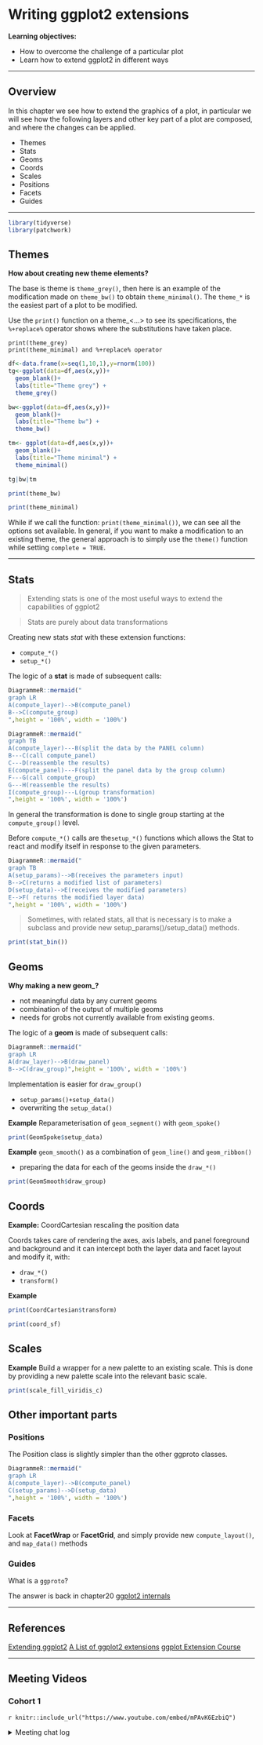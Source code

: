# Writing ggplot2 extensions

**Learning objectives:**

- How to overcome the challenge of a particular plot
- Learn how to extend ggplot2 in different ways

---

## Overview

In this chapter we see how to extend the graphics of a plot, in particular we will see how the following layers and other key part of a plot are composed, and where the changes can be applied.

- Themes
- Stats
- Geoms
- Coords
- Scales
- Positions
- Facets
- Guides

---

```r
library(tidyverse)
library(patchwork)
```


## Themes

**How about creating new theme elements?**

The base is theme is `theme_grey()`, then here is an example of the modification made on `theme_bw()` to obtain `theme_minimal()`.
The `theme_*` is the easiest part of a plot to be modified.

Use the `print()` function on a theme_<...> to see its specifications, the `%+replace%` operator shows where the substitutions have taken place.


    print(theme_grey)
    print(theme_minimal) and %+replace% operator
    
```r
df<-data.frame(x=seq(1,10,1),y=rnorm(100))
tg<-ggplot(data=df,aes(x,y))+
  geom_blank()+
  labs(title="Theme grey") +
  theme_grey()

bw<-ggplot(data=df,aes(x,y))+
  geom_blank()+
  labs(title="Theme bw") +
  theme_bw()

tm<- ggplot(data=df,aes(x,y))+
  geom_blank()+
  labs(title="Theme minimal") +
  theme_minimal()

tg|bw|tm
```

    
```r
print(theme_bw)
```
    
```r
print(theme_minimal)
```
    

While if we call the function: `print(theme_minimal())`, we can see all the options set available.
In general, if you want to make a modification to an existing theme, the general approach is to simply use the `theme()` function while setting `complete = TRUE`.
    
    
---    

## Stats

> Extending stats is one of the most useful ways to extend the capabilities of ggplot2

> Stats are purely about data transformations

Creating new stats *stat* with these extension functions:

- `compute_*()`
- `setup_*()`


The logic of a **stat** is made of subsequent calls:

 
```r
DiagrammeR::mermaid("
graph LR
A(compute_layer)-->B(compute_panel)
B-->C(compute_group)
",height = '100%', width = '100%')
```
 
```r
DiagrammeR::mermaid("
graph TB
A(compute_layer)---B(split the data by the PANEL column)
B---C(call compute_panel)
C---D(reassemble the results)
E(compute_panel)---F(split the panel data by the group column)
F---G(call compute_group)
G---H(reassemble the results)
I(compute_group)---L(group transformation)
",height = '100%', width = '100%')
```


In general the transformation is done to single group starting at the `compute_group()` level.

Before `compute_*()` calls are the`setup_*()` functions which allows the Stat to react and modify itself in response to the given parameters.

 
```r
DiagrammeR::mermaid("
graph TB
A(setup_params)-->B(receives the parameters input)
B-->C(returns a modified list of parameters)
D(setup_data)-->E(receives the modified parameters)
E-->F( returns the modified layer data)
",height = '100%', width = '100%')
```


>Sometimes, with related stats, all that is necessary is to make a subclass and provide new setup_params()/setup_data() methods.

```r
print(stat_bin())
```


## Geoms

**Why making a new geom_?**

- not meaningful data by any current geoms
- combination of the output of multiple geoms
- needs for grobs not currently available from existing geoms.

The logic of a **geom** is made of subsequent calls:

 
```r
DiagrammeR::mermaid("
graph LR
A(draw_layer)-->B(draw_panel)
B-->C(draw_group)",height = '100%', width = '100%')
```


Implementation is easier for `draw_group()`

- `setup_params()+setup_data()`
- overwriting the `setup_data()`

**Example**
Reparameterisation of `geom_segment()` with `geom_spoke()`
```r
print(GeomSpoke$setup_data)
```

**Example**
`geom_smooth()` as a combination of `geom_line()` and `geom_ribbon()`

-  preparing the data for each of the geoms inside the `draw_*()`

```r
print(GeomSmooth$draw_group)
```

## Coords

**Example:**
CoordCartesian rescaling the position data

Coords takes care of rendering the axes, axis labels, and panel foreground and background and it can intercept both the layer data and facet layout and modify it, with:

- `draw_*()`
- `transform()`

**Example**
```r
print(CoordCartesian$transform)
```
```r
print(coord_sf)
```



## Scales

**Example**
Build a wrapper for a new palette to an existing scale.
This is done by providing a new palette scale into the relevant basic scale.
```r
print(scale_fill_viridis_c)
```

## Other important parts

### Positions

The Position class is slightly simpler than the other ggproto classes.

 
```r
DiagrammeR::mermaid("
graph LR
A(compute_layer)-->B(compute_panel)
C(setup_params)-->D(setup_data)
",height = '100%', width = '100%')
```
 


### Facets

Look at **FacetWrap** or **FacetGrid**, and simply provide new `compute_layout()`, and `map_data()` methods


### Guides

What is a `ggproto`? 

The answer is back in chapter20 [ggplot2 internals](https://ggplot2-book.org/internals.html)

---


## References

[Extending ggplot2](https://ggplot2.tidyverse.org/articles/extending-ggplot2.html)
[A List of ggplot2 extensions](https://exts.ggplot2.tidyverse.org/)
[ggplot Extension Course](https://mq-software-carpentry.github.io/r-ggplot-extension/aio.html)

---

## Meeting Videos

### Cohort 1

`r knitr::include_url("https://www.youtube.com/embed/mPAvK6EzbiQ")`

<details>
  <summary> Meeting chat log </summary>
  
```
00:10:52	June Choe:	I'm fine with anything!
00:39:47	Federica Gazzelloni:	- [Extending ggplot2](https://ggplot2.tidyverse.org/articles/extending-ggplot2.html)
- [A List of ggplot2 extensions](https://exts.ggplot2.tidyverse.org/)
- [ggplot Extension Course](https://mq-software-carpentry.github.io/r-ggplot-extension/aio.html)
- [Example](https://github.com/EvaMaeRey/mytidytuesday/blob/master/2022-01-03-easy-geom-recipes/easy_geom_recipes.Rmd)
- [extending-your-ability-to-extend-ggplot2](https://www.rstudio.com/resources/rstudioconf-2020/extending-your-ability-to-extend-ggplot2/)
- [ggtrace](https://yjunechoe.github.io/ggtrace-user2022/#/title-slide)
```
</details>
